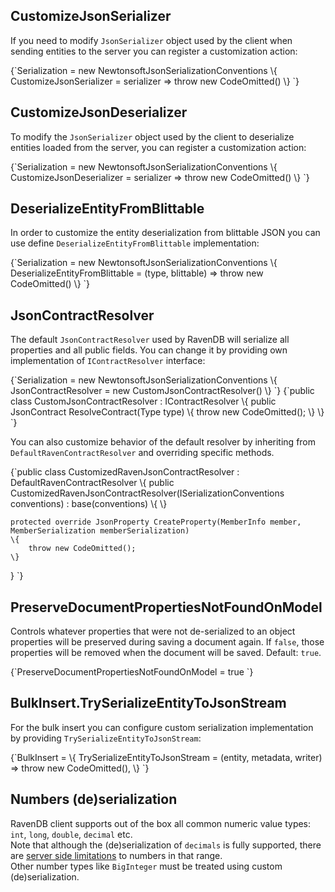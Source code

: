 
## CustomizeJsonSerializer

If you need to modify `JsonSerializer` object used by the client when sending entities to the server you can register a customization action:

<TabItem value="customize_json_serializer" label="customize_json_serializer">
<CodeBlock language="csharp">
{`Serialization = new NewtonsoftJsonSerializationConventions
\{
    CustomizeJsonSerializer = serializer => throw new CodeOmitted()
\}
`}
</CodeBlock>
</TabItem>

## CustomizeJsonDeserializer

To modify the `JsonSerializer` object used by the client to deserialize entities loaded from the server, you can register a customization action:

<TabItem value="customize_json_deserializer" label="customize_json_deserializer">
<CodeBlock language="csharp">
{`Serialization = new NewtonsoftJsonSerializationConventions
\{
    CustomizeJsonDeserializer = serializer => throw new CodeOmitted()
\}
`}
</CodeBlock>
</TabItem>

## DeserializeEntityFromBlittable

In order to customize the entity deserialization from blittable JSON you can use define `DeserializeEntityFromBlittable` implementation:

<TabItem value="DeserializeEntityFromBlittable" label="DeserializeEntityFromBlittable">
<CodeBlock language="csharp">
{`Serialization = new NewtonsoftJsonSerializationConventions
\{
    DeserializeEntityFromBlittable = (type, blittable) => throw new CodeOmitted()
\}
`}
</CodeBlock>
</TabItem>

## JsonContractResolver

The default `JsonContractResolver` used by RavenDB will serialize all properties and all public fields. You can change it by providing own implementation of `IContractResolver` interface:

<TabItem value="json_contract_resolver" label="json_contract_resolver">
<CodeBlock language="csharp">
{`Serialization = new NewtonsoftJsonSerializationConventions
\{
    JsonContractResolver = new CustomJsonContractResolver()
\}
`}
</CodeBlock>
</TabItem>

<TabItem value="custom_json_contract_resolver" label="custom_json_contract_resolver">
<CodeBlock language="csharp">
{`public class CustomJsonContractResolver : IContractResolver
\{
    public JsonContract ResolveContract(Type type)
    \{
        throw new CodeOmitted();
    \}
\}
`}
</CodeBlock>
</TabItem>

You can also customize behavior of the default resolver by inheriting from `DefaultRavenContractResolver` and overriding specific methods.

<TabItem value="custom_json_contract_resolver_based_on_default" label="custom_json_contract_resolver_based_on_default">
<CodeBlock language="csharp">
{`public class CustomizedRavenJsonContractResolver : DefaultRavenContractResolver
\{
    public CustomizedRavenJsonContractResolver(ISerializationConventions conventions) : base(conventions)
    \{
    \}

    protected override JsonProperty CreateProperty(MemberInfo member, MemberSerialization memberSerialization)
    \{
        throw new CodeOmitted();
    \}
\}
`}
</CodeBlock>
</TabItem>

## PreserveDocumentPropertiesNotFoundOnModel

Controls whatever properties that were not de-serialized to an object properties will be preserved 
during saving a document again. If `false`, those properties will be removed when the document will be saved. Default: `true`.

<TabItem value="preserve_doc_props_not_found_on_model" label="preserve_doc_props_not_found_on_model">
<CodeBlock language="csharp">
{`PreserveDocumentPropertiesNotFoundOnModel = true
`}
</CodeBlock>
</TabItem>

## BulkInsert.TrySerializeEntityToJsonStream

For the bulk insert you can configure custom serialization implementation by providing `TrySerializeEntityToJsonStream`:

<TabItem value="TrySerializeEntityToJsonStream" label="TrySerializeEntityToJsonStream">
<CodeBlock language="csharp">
{`BulkInsert =
\{
    TrySerializeEntityToJsonStream = (entity, metadata, writer) => throw new CodeOmitted(),
\}
`}
</CodeBlock>
</TabItem>


## Numbers (de)serialization

RavenDB client supports out of the box all common numeric value types: `int`, `long`, `double`, `decimal` etc.  
Note that although the (de)serialization of `decimals` is fully supported, there are [server side limitations](../../server/kb/numbers-in-ravendb.mdx) to numbers in that range.  
Other number types like `BigInteger` must be treated using custom (de)serialization.


